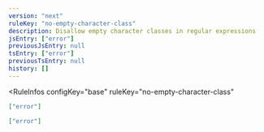 ```yaml
---
version: "next"
ruleKey: "no-empty-character-class"
description: Disallow empty character classes in regular expressions
jsEntry: ["error"]
previousJsEntry: null
tsEntry: ["error"]
previousTsEntry: null
history: []
---
```


<RuleInfos 
  configKey="base" 
  ruleKey="no-empty-character-class" 
>

```json
["error"]
```

```json
["error"]
```

</RuleInfos>
